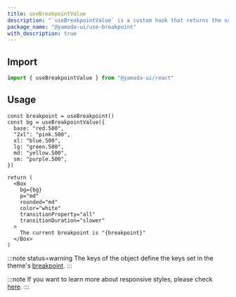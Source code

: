 ```yaml
---
title: useBreakpointValue
description: "`useBreakpointValue` is a custom hook that returns the value of the current breakpoint from the provided object. This hook monitors changes in the window size and returns the appropriate value."
package_name: "@yamada-ui/use-breakpoint"
with_description: true
---
```


## Import

```ts
import { useBreakpointValue } from "@yamada-ui/react"
```

## Usage

```tsx functional=true
const breakpoint = useBreakpoint()
const bg = useBreakpointValue({
  base: "red.500",
  "2xl": "pink.500",
  xl: "blue.500",
  lg: "green.500",
  md: "yellow.500",
  sm: "purple.500",
})

return (
  <Box
    bg={bg}
    p="md"
    rounded="md"
    color="white"
    transitionProperty="all"
    transitionDuration="slower"
  >
    The current breakpoint is "{breakpoint}"
  </Box>
)
```

:::note status=warning
The keys of the object define the keys set in the theme's [breakpoint](/styled-system/theming/default-theme#breakpoint).
:::

:::note
If you want to learn more about responsive styles, please check [here](/styled-system/responsive-styles).
:::
